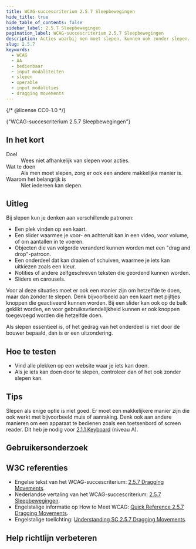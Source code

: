 ```yaml
---
title: WCAG-succescriterium 2.5.7 Sleepbewegingen
hide_title: true
hide_table_of_contents: false
sidebar_label: 2.5.7 Sleepbewegingen
pagination_label: WCAG-succescriterium 2.5.7 Sleepbewegingen
description: Acties waarbij men moet slepen, kunnen ook zonder slepen.
slug: 2.5.7
keywords:
  - WCAG
  - AA
  - bedienbaar
  - input modaliteiten
  - slepen
  - operable
  - input modalities
  - dragging movements
---
```


{/* @license CC0-1.0 */}


<WcagHeadingGroup level={1} conformanceLevel="Niveau AA">
  {"WCAG-succescriterium 2.5.7 Sleepbewegingen"}
</WcagHeadingGroup>

## In het kort

<dl>
  <div class="dl__item">
    <dt class="dl__term">Doel</dt>
    <dd class="dl__definition">Wees niet afhankelijk van slepen voor acties.</dd>
  </div>
  <div class="dl__item">
    <dt class="dl__term">Wat te doen</dt>
    <dd class="dl__definition">Als men moet slepen, zorg er ook een andere makkelijke manier is.</dd>
  </div>
  <div class="dl__item">
    <dt class="dl__term">Waarom het belangrijk is</dt>
    <dd class="dl__definition">Niet iedereen kan slepen.</dd>
  </div>
</dl>

## Uitleg

<Summary />

Bij slepen kun je denken aan verschillende patronen:

- Een plek vinden op een kaart.
- Een slider waarmee je voor- en achteruit kan in een video, voor volume, of om aantallen in te voeren.
- Objecten die van volgorde veranderd kunnen worden met een "drag and drop"-patroon.
- Een onderdeel dat kan draaien of schuiven, waarmee je iets kan uitkiezen zoals een kleur.
- Notities of andere zelfgeschreven teksten die geordend kunnen worden.
- Sliders en carousels.

Voor al deze situaties moet er ook een manier zijn om hetzelfde te doen, maar dan zonder te slepen. Denk bijvoorbeeld aan een kaart met pijltjes knoppen die geactiveerd kunnen worden. Bij een slider kan ook op de balk geklikt worden, en voor gebruiksvriendelijkheid kunnen er ook knoppen toegevoegd worden die hetzelfde doen.

Als slepen essentieel is, of het gedrag van het onderdeel is niet door de bouwer bepaald, dan is er een uitzondering.

## Hoe te testen

- Vind alle plekken op een website waar je iets kan doen.
- Als je iets kan doen door te slepen, controleer dan of het ook zonder slepen kan.

## Tips

Slepen als enige optie is niet goed. Er moet een makkelijkere manier zijn die ook werkt met bijvoorbeeld muis of aanraking. Denk ook aan andere manieren om een apparaat te bedienen zoals een toetsenbord of screen reader. Dit heb je nodig voor [2.1.1 Keyboard](/wcag/2.1.1) (niveau A).

## Gebruikersonderzoek

<CTAGebruikersonderzoek />

## W3C referenties

- Engelse tekst van het WCAG-succescriterium: [<span lang="en">2.5.7 Dragging Movements</span>](https://www.w3.org/TR/WCAG22/#dragging-movements).
- Nederlandse vertaling van het WCAG-succescriterium: [2.5.7 Sleepbewegingen](https://www.w3.org/Translations/WCAG22-nl/#dragging-movements).
- Engelstalige informatie op <span lang="en">How to Meet WCAG</span>: [<span lang="en">Quick Reference 2.5.7 Dragging Movements</span>](https://www.w3.org/WAI/WCAG22/quickref/#dragging-movements).
- Engelstalige toelichting: [<span lang="en">Understanding SC 2.5.7 Dragging Movements</span>](https://www.w3.org/WAI/WCAG22/Understanding/dragging-movements.html).

<SpotlightSection>
  <Markdown omitH1 headinglevel={3}>
    <Disclaimer />
  </Markdown>
</SpotlightSection>

## Help richtlijn verbeteren

<Markdown omitH1 headinglevel={3}>
  <WCAGFooterInfo />
</Markdown>
